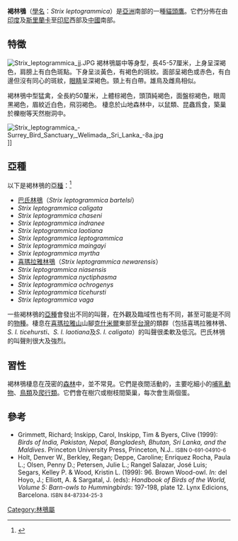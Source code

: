 {{speciesbox
| name = 褐林鴞
| image = Strix leptogrammica -Kakegawa Kacho-en, Kakegawa, Shizuoka, Japan-8a.jpg
| image_caption = [[File:Brown_wood_owl_call.ogg|thumb]]
| status = LC
| status_ref = <ref name=iucn>{{IUCN2010|assessors=BirdLife International|year=2009|id=143244|version=2010.4|title=Strix leptogrammica|downloaded=2011-01-17}}</ref>
| status_system = iucn3.1
| genus = Strix
| species = leptogrammica
| authority = [[康拉德·雅各·特明克|Temminck]], 1831
| subdivision_ranks = [[亞種|亞種]]
| subdivision =
* 參見內文
}}

'''褐林鴞'''（[[學名|學名]]：''Strix leptogrammica''）是[[亞洲|亞洲]]南部的一種[[貓頭鷹|貓頭鷹]]。它們分佈在由[[印度|印度]]及[[斯里蘭卡|斯里蘭卡]]至[[印尼|印尼]]西部及[[中國|中國]]南部。

==特徵==
[[Image:Strix_leptogrammica_jj.JPG|thumb]]
褐林鴞屬中等身型，長45-57厘米，上身呈深褐色，肩膀上有白色斑點。下身呈淡黃色，有褐色的斑紋。面部呈褐色或赤色，有白邊但沒有同心的斑紋，[[眼睛|眼睛]]呈深褐色。頸上有白帶。雄鳥及雌鳥相似。

褐林鴞中型猛禽，全長約50釐米，上體棕褐色，頭頂純褐色，面盤棕褐色，眼周黑褐色，眉紋近白色，飛羽褐色。
棲息於山地森林中，以鼠類、昆蟲爲食，築巢於櫟樹等天然樹洞中。

[[File:Strix_leptogrammica_-Surrey_Bird_Sanctuary,_Welimada,_Sri_Lanka_-8a.jpg|thumb]]]]

==亞種==
以下是褐林鴞的[[亞種|亞種]]：<ref>{{Cite web|url=http://www.itis.gov/servlet/SingleRpt/SingleRpt?search_topic=TSN&search_value=555427|title=''Strix leptogrammica''|accessdate=2011-01-18|archive-date=2011-10-19|archive-url=https://web.archive.org/web/20111019154036/http://www.itis.gov/servlet/SingleRpt/SingleRpt?search_topic=TSN&search_value=555427|dead-url=no}}</ref>

* [[巴氏林鴞|巴氏林鴞]]（''Strix leptogrammica bartelsi''）
* ''Strix leptogrammica caligata''
* ''Strix leptogrammica chaseni''
* ''Strix leptogrammica indranee''
* ''Strix leptogrammica laotiana''
* ''Strix leptogrammica leptogrammica''
* ''Strix leptogrammica maingayi''
* ''Strix leptogrammica myrtha''
* [[喜瑪拉雅林鴞|喜瑪拉雅林鴞]]（''Strix leptogrammica newarensis''）
* ''Strix leptogrammica niasensis''
* ''Strix leptogrammica nyctiphasma''
* ''Strix leptogrammica ochrogenys''
* ''Strix leptogrammica ticehursti''
* ''Strix leptogrammica vaga''

一些褐林鴞的[[亞種|亞種]]會發出不同的叫聲，在外觀及臨域性也有不同，甚至可能是不同的[[物種|物種]]。棲息在[[喜瑪拉雅山|喜瑪拉雅山]]山腳[[克什米爾|克什米爾]]東部至[[台灣|台灣]]的類群（包括喜瑪拉雅林鴞、''S. l. ticehursti''、''S. l. laotiana''及''S. l. caligata''）的叫聲很柔軟及低沉。巴氏林鴞的叫聲則很大及強烈。

==習性==
褐林鴞棲息在茂密的[[森林|森林]]中，並不常見。它們是夜間活動的，主要吃細小的[[哺乳動物|哺乳動物]]、[[鳥類|鳥類]]及[[爬行類|爬行類]]。它們會在樹穴或樹枝間築巢，每次會生兩個蛋。

==參考==
{{commonscat|Strix leptogrammica}}
{{reflist}}
* Grimmett, Richard; Inskipp, Carol, Inskipp, Tim & Byers, Clive (1999): ''Birds of India, Pakistan, Nepal, Bangladesh, Bhutan, Sri Lanka, and the Maldives''. Princeton University Press, Princeton, N.J.. <small>ISBN 0-691-04910-6</small>
* Holt, Denver W., Berkley, Regan; Deppe, Caroline; Enríquez Rocha, Paula L.; Olsen, Penny D.; Petersen, Julie L.; Rangel Salazar, José Luis; Segars, Kelley P. & Wood, Kristin L. (1999): 96. Brown Wood-owl. ''In:'' del Hoyo, J.; Elliott, A. & Sargatal, J. (eds): ''Handbook of Birds of the World, Volume 5: Barn-owls to Hummingbirds'': 197-198, plate 12. Lynx Edicions, Barcelona. <small>ISBN 84-87334-25-3</small>
{{Taxonbar|from=Q616393}}
[[Category:林鴞屬|Category:林鴞屬]]